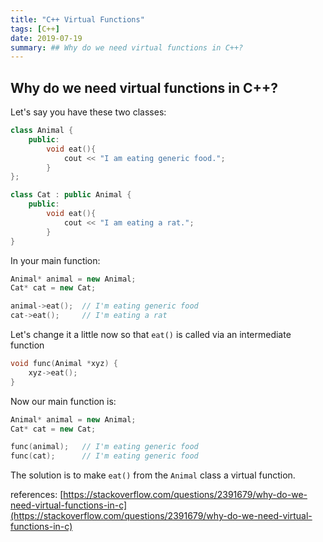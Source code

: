 ```yaml
---
title: "C++ Virtual Functions"
tags: [C++]
date: 2019-07-19
summary: ## Why do we need virtual functions in C++?
---
```


## Why do we need virtual functions in C++?

Let's say you have these two classes:

```cpp
class Animal {
    public:
        void eat(){ 
            cout << "I am eating generic food.";
        }
};

class Cat : public Animal {
    public:
        void eat(){
            cout << "I am eating a rat.";
        }
}
```

In your main function:

```cpp
Animal* animal = new Animal;
Cat* cat = new Cat;

animal->eat();  // I'm eating generic food
cat->eat();     // I'm eating a rat
```

Let's change it a little now so that `eat()` is called via an intermediate function

```cpp
void func(Animal *xyz) {
    xyz->eat();
}
```

Now our main function is:

```cpp
Animal* animal = new Animal;
Cat* cat = new Cat;

func(animal);   // I'm eating generic food
func(cat);      // I'm eating generic food
```

The solution is to make `eat()` from the `Animal` class a virtual function.

references: [https://stackoverflow.com/questions/2391679/why-do-we-need-virtual-functions-in-c](https://stackoverflow.com/questions/2391679/why-do-we-need-virtual-functions-in-c)

